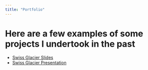 ```yaml
---
title: "Portfolio"
---
```


# Here are a few examples of some projects I undertook in the past

<ul>
  <li><a href="/portfolio/Slides_GlacierPresentation.html" target="_blank">Swiss Glacier Slides</a></li>
  <li><a href="/portfolio/SchweizerGletscher_Presentation.html" target="_blank">Swiss Glacier Presentation</a></li>
  </li>  





